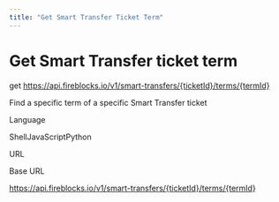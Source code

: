 ```yaml
---
title: "Get Smart Transfer Ticket Term"
---
```

  
  # Get Smart Transfer ticket term

get https://api.fireblocks.io/v1/smart-transfers/{ticketId}/terms/{termId}

Find a specific term of a specific Smart Transfer ticket

Language

ShellJavaScriptPython

URL

Base URL

https://api.fireblocks.io/v1/smart-transfers/{ticketId}/terms/{termId}